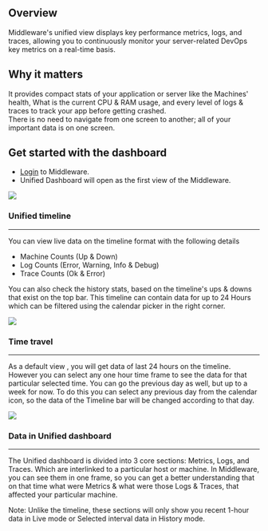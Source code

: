 Overview
--------

Middleware's unified view displays key performance metrics, logs, and traces, allowing you to continuously monitor your server-related DevOps key metrics on a real-time basis.

Why it matters
--------------

It provides compact stats of your application or server like the Machines' health, What is the current CPU & RAM usage, and every level of logs & traces to track your app before getting crashed.\
There is no need to navigate from one screen to another; all of your important data is on one screen.

Get started with the dashboard
------------------------------

-   [Login](https://app.middleware.io/auth/login/) to Middleware.
-   Unified Dashboard will open as the first view of the Middleware.
<img src="/images/unified-dashboard/dashboard-1.png"/>


### Unified timeline
* * * * *
You can view live data on the timeline format with the following details

-   Machine Counts (Up & Down)
-   Log Counts (Error, Warning, Info & Debug)
-   Trace Counts (Ok & Error)

You can also check the history stats, based on the timeline's ups & downs that exist on the top bar. This timeline can contain data for up to 24 Hours which can be filtered using the calendar picker in the right corner.

<img src="/images/unified-dashboard/dashboard-2.png"/>

### Time travel
* * * * *
As a default view , you will get data of last 24 hours on the timeline. However you can select any one hour time frame to see the data for that particular selected time. You can go the previous day as well, but up to a week for now. To do this you can select any previous day from the calendar icon, so the data of the Timeline bar will be changed according to that day.

<img src="/images/unified-dashboard/dashboard-3.png"/>

### Data in Unified dashboard
* * * * *
The Unified dashboard is divided into 3 core sections: Metrics, Logs, and Traces. Which are interlinked to a particular host or machine. In Middleware, you can see them in one frame, so you can get a better understanding that on that time what were Metrics & what were those Logs & Traces, that affected your particular machine.

Note: Unlike the timeline, these sections will only show you recent 1-hour data in Live mode or Selected interval data in History mode.
